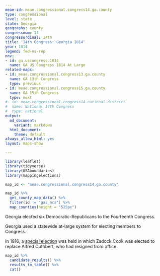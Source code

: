 ```yaml
---
meae-id: meae.congressional.congress14.ga.county
type: congressional
level: state
state: Georgia
geography: county
congressnum: 14
congressordinal: 14th
title: '14th Congress: Georgia 1814'
year: 1814
legend: fed-vs-rep
nnv:
- id: ga.uscongress.1814
  name: GA US Congress 1814 At Large
related-maps:
- id: meae.congressional.congress13.ga.county
  name: GA 13th Congress
  type: previous
- id: meae.congressional.congress15.ga.county
  name: GA 15th Congress
  type: next
#- id: meae.congressional.congress14.national.district
#  name: National 14th Congress
#  type: national
output:
  md_document:
    variant: markdown
  html_document:
    theme: default
always_allow_html: yes
layout: maps-show

---
```


```r
library(leaflet)
library(tidyverse)
library(USAboundaries)
library(mappingelections)

map_id <- "meae.congressional.congress14.ga.county"
```

<div class="map">

```r
map_id %>%
  get_county_map_data() %>%
  filter(id != "gas_nca") %>% 
  map_counties(height = "525px")
```

</div>

Georgia elected six Democratic-Republicans to the Fourteenth Congress.

Georgia used a statewide at-large system for electing members to Congress.

In 1816, a [special election](https://elections.lib.tufts.edu/catalog/tufts:ga.specialuscongress.1816) was held in which Zadock Cook was elected to replace Alfred Cuthbert, who had resigned from office.

<div class="results-table">

```r
map_id %>%
  candidate_results() %>%
  results_to_table() %>%
  cat()
```

</div>
